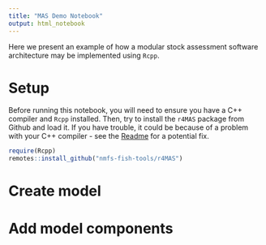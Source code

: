 ```yaml
---
title: "MAS Demo Notebook"
output: html_notebook
---
```


Here we present an example of how a modular stock assessment software architecture may be implemented using `Rcpp`.

# Setup

Before running this notebook, you will need to ensure you have a C++ compiler and `Rcpp` installed. Then, try to install the `r4MAS` package from Github and load it. If you have trouble, it could be because of a problem with your C++ compiler - see the [Readme](https://github.com/nmfs-fish-tools/r4MAS#installation-instructions) for a potential fix.

```r
require(Rcpp)
remotes::install_github("nmfs-fish-tools/r4MAS")

```

# Create model

# Add model components

#
